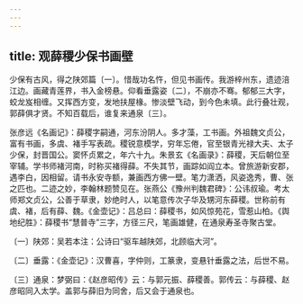 ```yaml
---
---
---
```

title: 观薛稷少保书画壁
---




少保有古风，得之陕郊篇〔一〕。惜哉功名忤，但见书画传。我游梓州东，遗迹涪江边。画藏青莲界，书入金榜悬。仰看垂露姿〔二〕，不崩亦不骞。郁郁三大字，蛟龙岌相缠。又挥西方变，发地扶屋椽。惨淡壁飞动，到今色未填。此行叠壮观，郭薛俱才贤。不知百载后，谁复来通泉〔三〕。

张彦远《名画记》：薛稷字嗣通，河东汾阴人。多才藻，工书画。外祖魏文贞公，富有书画，多虞、褚手写表疏。稷锐意模学，穷年忘倦，官至银青光禄大夫、太子少保，封晋国公。窦怀贞累之，年六十九。朱景玄《名画录》：薛稷，天后朝位至宰辅。学书师褚河南，时称买褚得薛。不失其节，画踪如阎立本。曾旅游新安郡，遇李白，因相留。请书永安寺额，兼画西方佛一壁。笔力潇洒，风姿逸秀，曹、张之匹也。二迹之妙，李翰林题赞见在。张燕公《豫州判魏君碑》：公讳叔瑜。考太师郑文贞公，公善于草隶，妙绝时人，以笔意传次子华及甥河东薛稷。世称前有虞、褚，后有薛、魏。《金壶记》：吕总曰：薛稷书，如风惊苑花，雪惹山柏。《舆地纪胜》：薛稷书“慧普寺”三字，方径三尺，笔画雄健，在通泉寿圣寺聚古堂。

〔一〕陕郊：吴若本注：公诗曰“驱车越陕郊，北顾临大河”。

〔二〕垂露：《金壶记》：汉曹喜，字仲则，工篆隶，变悬针垂露之法，后世不易。

〔三〕通泉：梦弼曰：《赵彦昭传》云：与郭元振、薛稷善。郭传云：与薛稷、赵彦昭同入太学。盖郭与薛旧为同舍，后又会于通泉也。